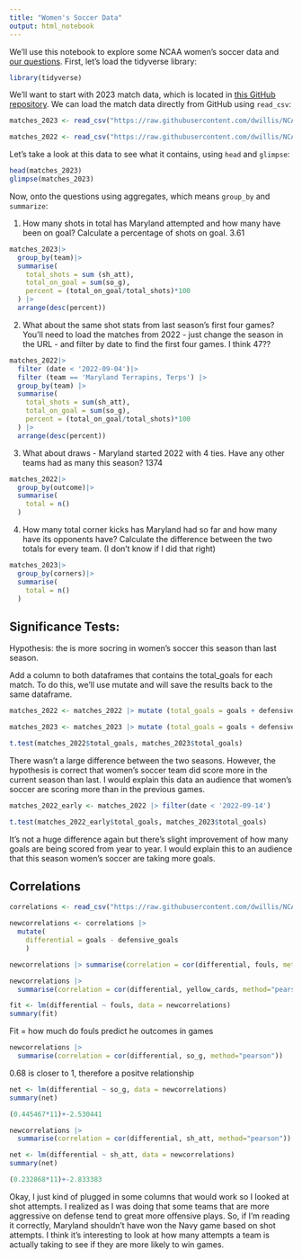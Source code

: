 ```yaml
---
title: "Women's Soccer Data"
output: html_notebook
---
```


We'll use this notebook to explore some NCAA women's soccer data and [our questions](https://docs.google.com/spreadsheets/d/1kTSrnl1URmcexIWLDMWqDnp3q-c2OS45uifnhjp10n4/edit#gid=0). First, let's load the tidyverse library:

```r
library(tidyverse)
```

We'll want to start with 2023 match data, which is located in [this GitHub repository](https://github.com/dwillis/NCAAWomensSoccerData). We can load the match data directly from GitHub using `read_csv`:


```r
matches_2023 <- read_csv("https://raw.githubusercontent.com/dwillis/NCAAWomensSoccerData/main/data/ncaa_womens_soccer_matchstats_2023.csv")

matches_2022 <- read_csv("https://raw.githubusercontent.com/dwillis/NCAAWomensSoccerData/main/data/ncaa_womens_soccer_matchstats_2022.csv")
```

Let's take a look at this data to see what it contains, using `head` and `glimpse`:

```r
head(matches_2023)
glimpse(matches_2023)
```

Now, onto the questions using aggregates, which means `group_by` and `summarize`:

1. How many shots in total has Maryland attempted and how many have been on goal? Calculate a percentage of shots on goal. 3.61

```r
matches_2023|>
  group_by(team)|>
  summarise(
    total_shots = sum (sh_att),
    total_on_goal = sum(so_g),
    percent = (total_on_goal/total_shots)*100
  ) |>
  arrange(desc(percent))
```

2. What about the same shot stats from last season's first four games? You'll need to load the matches from 2022 - just change the season in the URL - and filter by date to find the first four games. I think 47??

```r
matches_2022|>
  filter (date < '2022-09-04')|>
  filter (team == 'Maryland Terrapins, Terps') |>
  group_by(team) |>
  summarise(
    total_shots = sum(sh_att),
    total_on_goal = sum(so_g),
    percent = (total_on_goal/total_shots)*100
  ) |>
  arrange(desc(percent))
```


3. What about draws - Maryland started 2022 with 4 ties. Have any other teams had as many this season? 1374

```r
matches_2022|>
  group_by(outcome)|>
  summarise(
    total = n()
  )
```


4. How many total corner kicks has Maryland had so far and how many have its opponents have? Calculate the difference between the two totals for every team. (I don't know if I did that right)

```r
matches_2023|>
  group_by(corners)|>
  summarise(
    total = n()
  )
```
## Significance Tests:

Hypothesis: the is more socring in women's soccer this season than last season.

Add a column to both dataframes that contains the total_goals for each match. To do this, we'll use mutate and will save the results back to the same dataframe.

```r
matches_2022 <- matches_2022 |> mutate (total_goals = goals + defensive_goals)

matches_2023 <- matches_2023 |> mutate (total_goals = goals + defensive_goals)

```

```r
t.test(matches_2022$total_goals, matches_2023$total_goals)

```
There wasn't a large difference between the two seasons. However, the hypothesis is correct that women's soccer team did score more in the current season than last. I would explain this data an audience that women's soccer are scoring more than in the previous games.

```r
matches_2022_early <- matches_2022 |> filter(date < '2022-09-14')
```

```r
t.test(matches_2022_early$total_goals, matches_2023$total_goals)
```

It's not a huge difference again but there's slight improvement of how many goals are being scored from year to year. I would explain this to an audience that this season women's soccer are taking more goals.




## Correlations

```r
correlations <- read_csv("https://raw.githubusercontent.com/dwillis/NCAAWomensSoccerData/main/data/ncaa_womens_soccer_matchstats_2023.csv")
```

```r
newcorrelations <- correlations |>
  mutate(
    differential = goals - defensive_goals
    )
```

```r
newcorrelations |> summarise(correlation = cor(differential, fouls, method="pearson"))
```


```r
newcorrelations |>
  summarise(correlation = cor(differential, yellow_cards, method="pearson"))
```

```r
fit <- lm(differential ~ fouls, data = newcorrelations)
summary(fit)
```
Fit = how much do fouls predict he outcomes in games

```r
newcorrelations |>
  summarise(correlation = cor(differential, so_g, method="pearson"))
```
0.68 is closer to 1, therefore a positve relationship

```r
net <- lm(differential ~ so_g, data = newcorrelations)
summary(net)
```

```r
(0.445467*11)+-2.530441
```

```r
newcorrelations |>
  summarise(correlation = cor(differential, sh_att, method="pearson"))
```

```r
net <- lm(differential ~ sh_att, data = newcorrelations)
summary(net)
```

```r
(0.232868*11)+-2.833383
```
Okay, I just kind of plugged in some columns that would work so I looked at shot attempts. I realized as I was doing that some teams that are more aggressive on defense tend to great more offensive plays. So, if I'm reading it correctly, Maryland shouldn't have won the Navy game based on shot attempts. I think it's interesting to look at how many attempts a team is actually taking to see if they are more likely to win games.
